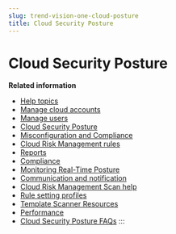 ```yaml
---
slug: trend-vision-one-cloud-posture
title: Cloud Security Posture
---
```

# Cloud Security Posture

**Related information**

- [Help topics](help-topics.mdx)
- [Manage cloud accounts](manage-cloud-accounts.mdx)
- [Manage users](manage-users.mdx)
- [Cloud Security Posture](cloud-overview-dashboard.md "Get a holistic view of your cloud environment to help monitor and manage cloud asset-related risks.")
- [Misconfiguration and Compliance](cloud-identity-dashboard-view.mdx)
- [Cloud Risk Management rules](rules.mdx)
- [Reports](reports-cloud-posture.mdx)
- [Compliance](compliance.mdx)
- [Monitoring Real-Time Posture](monitoring-real-time-threats.mdx)
- [Communication and notification](communication-notification.mdx)
- [Cloud Risk Management Scan help](help-cloud-posture-bot.mdx)
- [Rule setting profiles](rule-setting-profiles-cloud-posture.mdx)
- [Template Scanner Resources](Vision-One-template-scanner.mdx)
- [Performance](performance.mdx)
- [Cloud Security Posture FAQs](faqs-cloud-posture-intro.md "Get answers to frequently asked support questions for Cloud Security Posture.")
:::
